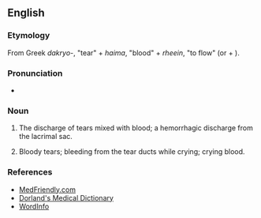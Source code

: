 ==English==

===Etymology===
From Greek ''dakryo-'', "tear" + ''haima'', "blood" + ''rheein'', "to flow" (or {{prefix|en|dacry}} {{m|en|-o-}} + {{m|en|hemorrhea}}).

===Pronunciation===
* {{a|UK}} {{IPA|en|/ˌdækɹɪəʊheməˈɹɪə/}}

===Noun===
{{en-noun|-}}

# {{lb|en|symptom}} The discharge of tears mixed with blood; a hemorrhagic discharge from the lacrimal sac.
# Bloody tears; bleeding from the tear ducts while crying; crying blood.

===References===
* [https://web.archive.org/web/20071219094646/http://www.medfriendly.com/dacryohemorrhea.html MedFriendly.com]
* [https://web.archive.org/web/20071011134405/http://mercksource.com/pp/us/cns/cns_hl_dorlands.jspzQzpgzEzzSzppdocszSzuszSzcommonzSzdorlandszSzdorlandzSzdmd_d_01zPzhtm Dorland's Medical Dictionary]
* [http://www.wordinfo.info/words/index/info/view_unit/613/3/?spage=1&letter=D WordInfo]